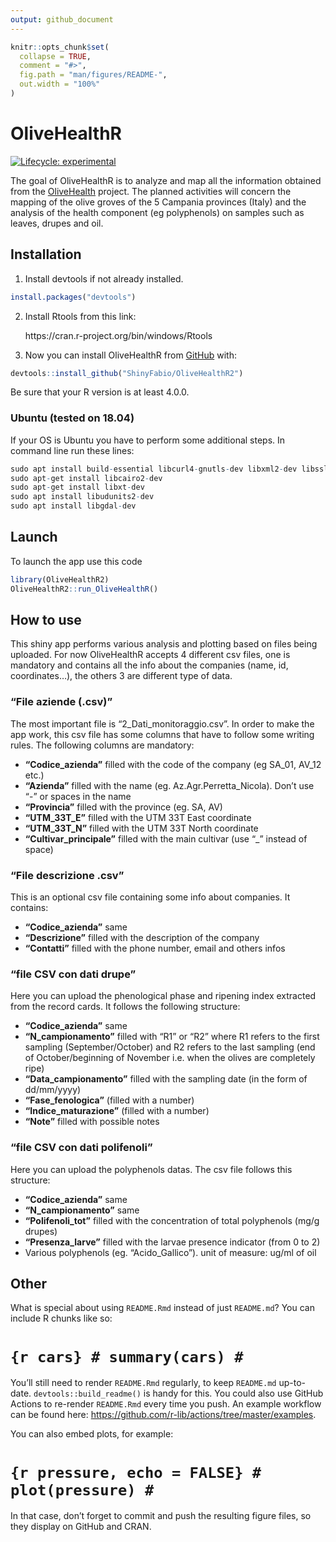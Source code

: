 ---
output: github_document
---

<!-- README.md is generated from README.Rmd. Please edit that file -->

```{r, include = FALSE}
knitr::opts_chunk$set(
  collapse = TRUE,
  comment = "#>",
  fig.path = "man/figures/README-",
  out.width = "100%"
)
```

# OliveHealthR

<!-- badges: start -->
[![Lifecycle: experimental](https://img.shields.io/badge/lifecycle-experimental-orange.svg)](https://www.tidyverse.org/lifecycle/#experimental)
<!-- badges: end -->

The goal of OliveHealthR is to analyze and map all the information obtained from the [OliveHealth](https://olivehealth.it) project. The planned activities will concern the mapping of the olive groves of the 5 Campania provinces (Italy) and the analysis of the health component (eg polyphenols) on samples such as leaves, drupes and oil.

## Installation


1. Install devtools if not already installed.

``` r
install.packages("devtools")
```

2. Install Rtools from this link:

    https://cran.r-project.org/bin/windows/Rtools


3. Now you can install OliveHealthR from [GitHub](https://github.com/ShinyFabio/OliveHealthR2) with:

``` r
devtools::install_github("ShinyFabio/OliveHealthR2")
```
Be sure that your R version is at least 4.0.0.


### Ubuntu (tested on 18.04)

If your OS is Ubuntu you have to perform some additional steps. In command line run these lines:

``` r
sudo apt install build-essential libcurl4-gnutls-dev libxml2-dev libssl-dev   #for {devtools} library
sudo apt-get install libcairo2-dev                                            #for {Cairo} library
sudo apt-get install libxt-dev                                                #for {Cairo} library
sudo apt install libudunits2-dev                                              #for {units} library
sudo apt install libgdal-dev                                                  #for {sf} library

```


## Launch

To launch the app use this code


``` r
library(OliveHealthR2)
OliveHealthR2::run_OliveHealthR()
```

## How to use

This shiny app performs various analysis and plotting based on files being uploaded. For now OliveHealthR accepts 4 different csv files, one is mandatory and contains all the info about the companies (name, id, coordinates...), the others 3 are different type of data.

### "File aziende (.csv)"
The most important file is "2_Dati_monitoraggio.csv". In order to make the app work, this csv file has some columns that have to follow some writing rules. The following columns are mandatory:

- __"Codice_azienda"__ filled with the code of the company (eg SA_01, AV_12 etc.)
- __"Azienda"__ filled with the name (eg. Az.Agr.Perretta_Nicola). Don't use "-" or spaces in the name
- __"Provincia"__ filled with the province (eg. SA, AV)
- __"UTM_33T_E"__ filled with the UTM 33T East coordinate
- __"UTM_33T_N"__ filled with the UTM 33T North coordinate
- __"Cultivar_principale"__ filled with the main cultivar (use "_" instead of space)


### "File descrizione .csv"

This is an optional csv file containing some info about companies. It contains:

- __"Codice_azienda"__ same
- __"Descrizione"__ filled with the description of the company
- __"Contatti"__ filled with the phone number, email and others infos


### "file CSV con dati drupe"

Here you can upload the phenological phase and ripening index extracted from the record cards. It follows the following structure:

- __"Codice_azienda"__ same
- __"N_campionamento"__ filled with "R1" or "R2" where R1 refers to the first sampling (September/October) and R2 refers to the last sampling (end of October/beginning of November i.e. when the olives are completely ripe)
- __"Data_campionamento"__ filled with the sampling date (in the form of dd/mm/yyyy)
- __"Fase_fenologica"__ (filled with a number)
- __"Indice_maturazione"__ (filled with a number)
- __"Note"__ filled with possible notes

### "file CSV con dati polifenoli"

Here you can upload the polyphenols datas. The csv file follows this structure:

- __"Codice_azienda"__ same
- __"N_campionamento"__ same
- __"Polifenoli_tot"__ filled with the concentration of total polyphenols (mg/g drupes)
- __"Presenza_larve"__ filled with the larvae presence indicator (from 0 to 2)
- Various polyphenols (eg. "Acido_Gallico"). unit of measure: ug/ml of oil








## Other 

What is special about using `README.Rmd` instead of just `README.md`? You can include R chunks like so:

# ```{r cars}
# summary(cars)
# ```

You'll still need to render `README.Rmd` regularly, to keep `README.md` up-to-date. `devtools::build_readme()` is handy for this. You could also use GitHub Actions to re-render `README.Rmd` every time you push. An example workflow can be found here: <https://github.com/r-lib/actions/tree/master/examples>.

You can also embed plots, for example:

# ```{r pressure, echo = FALSE}
# plot(pressure)
# ```

In that case, don't forget to commit and push the resulting figure files, so they display on GitHub and CRAN.
